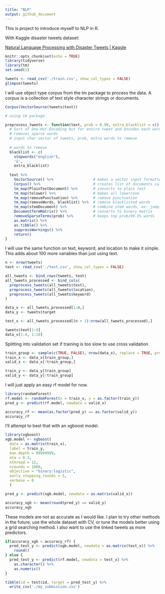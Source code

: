 ```yaml
---
title: "NLP"
output: github_document
---
```


This is project to introduce myself to NLP in R.

With Kaggle disaster tweets dataset:

[Natural Language Processing with Disaster Tweets \| Kaggle](https://www.kaggle.com/c/nlp-getting-started)

```r
knitr::opts_chunk$set(echo = TRUE)
library(tidyverse)
library(tm)
set.seed(1)
```

```r
tweets <- read_csv('./train.csv', show_col_types = FALSE)
glimpse(tweets)
```

I will use object type corpus from the tm package to process the data. A corpus is a collection of text style character strings or documents.

```r
Corpus(VectorSource(tweets$text))
```

```r
# using tm package

preprocess_tweets <- function(text, prob = 0.99, extra_blacklist = c()) {
  # Sort of One-Hot-Encoding but for entire tweet and encodes each word,
  # removes sparse words
  # input char vector of tweets, prob, extra words to remove
  
  # words to remove
  blacklist <- c( 
    stopwords("english"),
    'û',
    extra_blacklist)
  
  text %>% 
    VectorSource() %>%                  # makes a vector input formatted for corpus()
    Corpus() %>%                        # creates list of documents called a corpus
    tm_map(PlainTextDocument) %>%       # converts to plain text
    tm_map(tolower) %>%                 # makes all lowercase
    tm_map(removePunctuation) %>%       # remove punctuation
    tm_map(removeWords, blacklist) %>%  # remove blacklisted words
    tm_map(stemDocument) %>%            # combine stem words, ex: jumping/jumped
    DocumentTermMatrix() %>%            # converts to binary matrix
    removeSparseTerms(prob) %>%         # keeps top prob/99.5% words
    as.matrix() %>%
    as.tibble() %>% 
    suppressWarnings() %>% 
    return()
}
```

I will use the same function on text, keyword, and location to make it simple. This adds about 100 more variables than just using text.

```r
n <- nrow(tweets)
test <- read_csv('./test.csv', show_col_types = FALSE)

all_tweets <- bind_rows(tweets, test)
all_tweets_processed <- bind_cols(
  preprocess_tweets(all_tweets$text),
  preprocess_tweets(all_tweets$location),
  preprocess_tweets(all_tweets$keyword)
)

data_x <- all_tweets_processed[1:n,]
data_y <- tweets$target

test_x <- all_tweets_processed[(n + 1):nrow(all_tweets_processed),]
```
```r
tweets$text[1:4]
data_x[1:4, 1:10]
```



Splitting into validation set if training is too slow to use cross validation

```r
train_group <- sample(c(TRUE, FALSE), nrow(data_x), replace = TRUE, prob = c(0.75, 0.25))
train_x <- data_x[train_group,]
valid_x <- data_x[!train_group,]

train_y <- data_y[train_group]
valid_y <- data_y[!train_group]
```

I will just apply an easy rf model for now.

```r
library(randomForest)
rf.model <- randomForest(x = train_x, y = as.factor(train_y))
pred_y <- predict(rf.model, newdata = valid_x)

accuracy_rf <- mean(as.factor(pred_y) == as.factor(valid_y))
accuracy_rf
```

I'll attempt to best that with an xgboost model.

```r
library(xgboost)
xgb.model <- xgboost(
  data = as.matrix(train_x),
  label = train_y,
  max.depth = 99999999,
  eta = 0.3,
  nthread = 12,
  nrounds = 1000,
  objective = "binary:logistic",
  early_stopping_rounds = 5,
  verbose = 0
  )

pred_y <- predict(xgb.model, newdata = as.matrix(valid_x))

accuracy_xgb <- mean(round(pred_y) == valid_y)
accuracy_xgb
```

These models are not as accurate as I would like. I plan to try other methods in the future, use the whole dataset with CV, or tune the models better using a grid searching method. I also want to use the linked tweets as more predictors.

```r
if(accuracy_xgb < accuracy_rf) {
  pred_test_y <- predict(xgb.model, newdata = as.matrix(test_x)) %>% 
    round()
} else {
  pred_test_y <- predict(rf.model, newdata = test_x) %>% 
    as.character() %>% 
    as.numeric()
}

tibble(id = test$id, target = pred_test_y) %>% 
  write_csv('./my_submission.csv')
```

